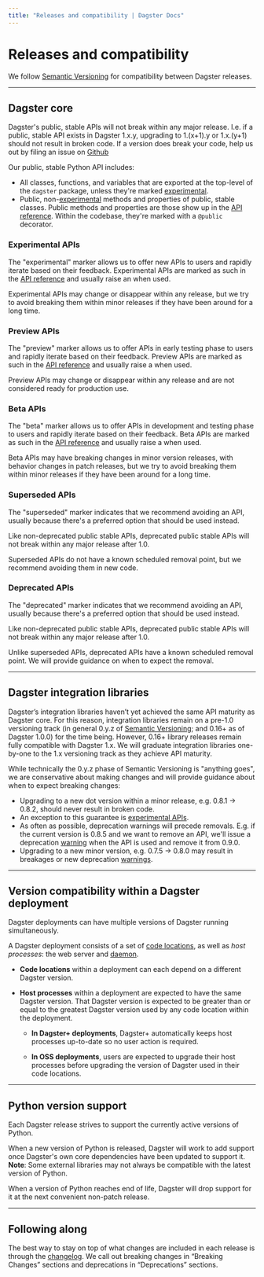 ```yaml
---
title: "Releases and compatibility | Dagster Docs"
---
```


# Releases and compatibility

We follow [Semantic Versioning](https://semver.org/) for compatibility between Dagster releases.

---

## Dagster core

Dagster's public, stable APIs will not break within any major release. I.e. if a public, stable API exists in Dagster 1.x.y, upgrading to 1.(x+1).y or 1.x.(y+1) should not result in broken code. If a version does break your code, help us out by filing an issue on [Github](https://github.com/dagster-io/dagster/issues)

Our public, stable Python API includes:

- All classes, functions, and variables that are exported at the top-level of the `dagster` package, unless they're marked [experimental](#experimental-apis).
- Public, non-[experimental](#experimental-apis) methods and properties of public, stable classes. Public methods and properties are those show up in the [API reference](/\_apidocs). Within the codebase, they're marked with a `@public` decorator.

### Experimental APIs

The "experimental" marker allows us to offer new APIs to users and rapidly iterate based on their feedback. Experimental APIs are marked as such in the [API reference](/\_apidocs) and usually raise an <PyObject object="ExperimentalWarning" /> when used.

Experimental APIs may change or disappear within any release, but we try to avoid breaking them within minor releases if they have been around for a long time.

### Preview APIs

The "preview" marker allows us to offer APIs in early testing phase to users and rapidly iterate based on their feedback. Preview APIs are marked as such in the [API reference](/\_apidocs) and usually raise a <PyObject object="PreviewWarning" module="dagster._utils.warnings" /> when used.

Preview APIs may change or disappear within any release and are not considered ready for production use.

### Beta APIs

The "beta" marker allows us to offer APIs in development and testing phase to users and rapidly iterate based on their feedback. Beta APIs are marked as such in the [API reference](/\_apidocs) and usually raise a <PyObject object="BetaWarning" module="dagster._utils.warnings" /> when used.

Beta APIs may have breaking changes in minor version releases, with behavior changes in patch releases, but we try to avoid breaking them within minor releases if they have been around for a long time.

### Superseded APIs

The "superseded" marker indicates that we recommend avoiding an API, usually because there's a preferred option that should be used instead.

Like non-deprecated public stable APIs, deprecated public stable APIs will not break within any major release after 1.0.

Superseded APIs do not have a known scheduled removal point, but we recommend avoiding them in new code.

### Deprecated APIs

The "deprecated" marker indicates that we recommend avoiding an API, usually because there's a preferred option that should be used instead.

Like non-deprecated public stable APIs, deprecated public stable APIs will not break within any major release after 1.0.

Unlike superseded APIs, deprecated APIs have a known scheduled removal point. We will provide guidance on when to expect the removal.

---

## Dagster integration libraries

Dagster’s integration libraries haven’t yet achieved the same API maturity as Dagster core. For this reason, integration libraries remain on a pre-1.0 versioning track (in general 0.y.z of [Semantic Versioning](https://semver.org/); and 0.16+ as of Dagster 1.0.0) for the time being. However, 0.16+ library releases remain fully compatible with Dagster 1.x. We will graduate integration libraries one-by-one to the 1.x versioning track as they achieve API maturity.

While technically the 0.y.z phase of Semantic Versioning is "anything goes", we are conservative about making changes and will provide guidance about when to expect breaking changes:

- Upgrading to a new dot version within a minor release, e.g. 0.8.1 → 0.8.2, should never result in broken code.
- An exception to this guarantee is [experimental APIs](#experimental-apis).
- As often as possible, deprecation warnings will precede removals. E.g. if the current version is 0.8.5 and we want to remove an API, we'll issue a deprecation [warning](https://docs.python.org/3/library/warnings.html) when the API is used and remove it from 0.9.0.
- Upgrading to a new minor version, e.g. 0.7.5 → 0.8.0 may result in breakages or new deprecation [warnings](https://docs.python.org/3/library/warnings.html).

---

## Version compatibility within a Dagster deployment

Dagster deployments can have multiple versions of Dagster running simultaneously.

A Dagster deployment consists of a set of [code locations](https://docs.dagster.io/concepts/code-locations), as well as _host processes_: the web server and [daemon](https://docs.dagster.io/deployment/dagster-daemon).

- **Code locations** within a deployment can each depend on a different Dagster version.
- **Host processes** within a deployment are expected to have the same Dagster version. That Dagster version is expected to be greater than or equal to the greatest Dagster version used by any code location within the deployment.

  - **In Dagster+ deployments**, Dagster+ automatically keeps host processes up-to-date so no user action is required.

  - **In OSS deployments**, users are expected to upgrade their host processes before upgrading the version of Dagster used in their code locations.

---

## Python version support

Each Dagster release strives to support the currently active versions of Python.

When a new version of Python is released, Dagster will work to add support once Dagster's own core dependencies have been updated to support it. **Note**: Some external libraries may not always be compatible with the latest version of Python.

When a version of Python reaches end of life, Dagster will drop support for it at the next convenient non-patch release.

---

## Following along

The best way to stay on top of what changes are included in each release is through the [changelog](https://github.com/dagster-io/dagster/blob/master/CHANGES.md). We call out breaking changes in “Breaking Changes” sections and deprecations in “Deprecations” sections.
